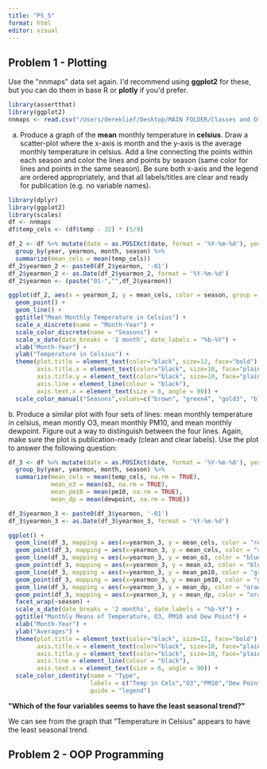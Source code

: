 ```yaml
---
title: "PS_5"
format: html
editor: visual
---
```


## **Problem 1 - Plotting**

Use the \"nnmaps\" data set again. I\'d recommend using **ggplot2** for these, but you can do them in base R or **plotly** if you\'d prefer.

```r
library(assertthat)
library(ggplot2)
nnmaps <- read.csv("/Users/dereklief/Desktop/MAIN FOLDER/Classes and Other/STATS 506/PS 2/stats506_ps5/chicago-nmmaps.csv")
```

a.  Produce a graph of the **mean** monthly temperature in **celsius**. Draw a scatter-plot where the x-axis is month and the y-axis is the average monthly temperature in celsius. Add a line connecting the points within each season and color the lines and points by season (same color for lines and points in the same season). Be sure both x-axis and the legend are ordered appropriately, and that all labels/titles are clear and ready for publication (e.g. no variable names).

```r
library(dplyr)
library(ggplot2)
library(scales)
df <- nnmaps
df$temp_cels <- (df$temp - 32) * (5/9)

df_2 <- df %>% mutate(date = as.POSIXct(date, format = '%Y-%m-%d'), year_2 = format(date, "%Y"), yearmon = format(date, "%Y-%m")) %>%
  group_by(year, yearmon, month, season) %>%
  summarize(mean_cels = mean(temp_cels))
df_2$yearmon_2 <- paste0(df_2$yearmon, '-01')
df_2$yearmon_2 <- as.Date(df_2$yearmon_2, format = '%Y-%m-%d')
df_2$yearmon <- (paste("01-","",df_2$yearmon))

ggplot(df_2, aes(x = yearmon_2, y = mean_cels, color = season, group = season)) +
  geom_point() +
  geom_line() +
  ggtitle("Mean Monthly Temperature in Celsius") +
  scale_x_discrete(name = "Month-Year") +
  scale_color_discrete(name = "Seasons") +
  scale_x_date(date_breaks = '1 month', date_labels = "%b-%Y") +
  xlab("Month-Year") +
  ylab("Temperature in Celsius") +
  theme(plot.title = element_text(color="black", size=12, face="bold"),
        axis.title.x = element_text(color="black", size=10, face="plain"),
        axis.title.y = element_text(color="black", size=10, face="plain"),
        axis.line = element_line(colour = "black"),
        axis.text.x = element_text(size = 6, angle = 90)) +
  scale_color_manual("Seasons",values=c("brown", "green4", "gold3", "blue4")) 
```

b\. Produce a similar plot with four sets of lines: mean monthly temperature in celsius, mean montly O3, mean monthly PM10, and mean monthly dewpoint. Figure out a way to distinguish between the four lines. Again, make sure the plot is publication-ready (clean and clear labels). Use the plot to answer the following question:

```r
df_3 <- df %>% mutate(date = as.POSIXct(date, format = '%Y-%m-%d'), year_2 = format(date, "%Y"), yearmon = format(date, "%Y-%m")) %>%
  group_by(year, yearmon, month, season) %>%
  summarize(mean_cels = mean(temp_cels, na.rm = TRUE),
            mean_o3 = mean(o3, na.rm = TRUE),
            mean_pm10 = mean(pm10, na.rm = TRUE),
            mean_dp = mean(dewpoint, na.rm = TRUE))

df_3$yearmon_3 <- paste0(df_3$yearmon, '-01')
df_3$yearmon_3 <- as.Date(df_3$yearmon_3, format = '%Y-%m-%d')

ggplot() +
  geom_line(df_3, mapping = aes(x=yearmon_3, y = mean_cels, color = "red4")) +
  geom_point(df_3, mapping = aes(x=yearmon_3, y = mean_cels, color = "red4")) +
  geom_line(df_3, mapping = aes(x=yearmon_3, y = mean_o3, color = "blue4")) +
  geom_point(df_3, mapping = aes(x=yearmon_3, y = mean_o3, color = "blue4")) +
  geom_line(df_3, mapping = aes(x=yearmon_3, y = mean_pm10, color = "green4")) +
  geom_point(df_3, mapping = aes(x=yearmon_3, y = mean_pm10, color = "green4")) +
  geom_line(df_3, mapping = aes(x=yearmon_3, y = mean_dp, color = "orange2")) +
  geom_point(df_3, mapping = aes(x=yearmon_3, y = mean_dp, color = "orange2")) +
  facet_wrap(~season) +
  scale_x_date(date_breaks = '2 months', date_labels = "%b-%Y") +
  ggtitle("Monthly Means of Temperature, O3, PM10 and Dew Point") +
  xlab("Month-Year") +
  ylab("Averages") +
  theme(plot.title = element_text(color="black", size=12, face="bold"),
        axis.title.x = element_text(color="black", size=10, face="plain"),
        axis.title.y = element_text(color="black", size=10, face="plain"),
        axis.line = element_line(colour = "black"),
        axis.text.x = element_text(size = 6, angle = 90)) +
  scale_color_identity(name = "Type",
                       labels = c("Temp in Cels","O3","PM10","Dew Point"),
                       guide = "legend")
```

**\"Which of the four variables seems to have the least seasonal trend?\"**

We can see from the graph that "Temperature in Celsius" appears to have the least seasonal trend.

## **Problem 2 - OOP Programming**
